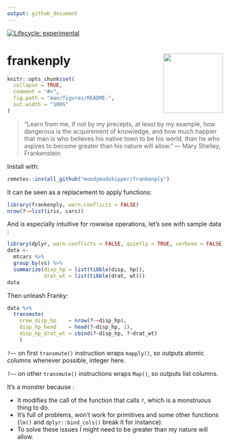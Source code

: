 ```yaml
---
output: github_document
---
```


[![Lifecycle: experimental](https://img.shields.io/badge/lifecycle-experimental-orange.svg)](https://www.tidyverse.org/lifecycle/#experimental)

# frankenply <img src='man/figures/logo.png' align="right" height="139" />

```r
knitr::opts_chunk$set(
  collapse = TRUE,
  comment = "#>",
  fig.path = "man/figures/README-",
  out.width = "100%"
)
```

> “Learn from me, if not by my precepts, at least by my example, how dangerous is the acquirement of knowledge, and how much happier that man is who believes his native town to be his world, than he who aspires to become greater than his nature will allow.”
― Mary Shelley, Frankenstein

Install with:

``` r
remotes::install_github("moodymudskipper/frankenply")
```

It can be seen as a replacement to apply functions: 

```r
library(frankenply, warn.conflicts = FALSE)
nrow(?~~list(iris, cars))
```

And is especially intuitive for rowwise operations, let's see with sample data :

```r
library(dplyr, warn.conflicts = FALSE, quietly = TRUE, verbose = FALSE)
data <- 
  mtcars %>%
  group_by(vs) %>%
  summarize(disp_hp = list(tibble(disp, hp)),
            drat_wt = list(tibble(drat, wt)))
data
```

Then unleash Franky:

```r
data %>% 
  transmute( 
    nrow_disp_hp    = nrow(?~~disp_hp),  
    disp_hp_head    = head(?~disp_hp, 1), 
    disp_hp_drat_wt = cbind(?~disp_hp, ?~drat_wt)
    )
```

`?~~` on first `transmute()` instruction wraps `mapply()`, so outputs atomic columns whenever possible, integer here.

`?~~` on other `transmute()` instructions wraps `Map()`, so outputs list columns.


It's a monster because :

* It modifies the call of the function that calls `?`, which is a monstruous thing to do.
* It's full of problems, won't work for primitives and some other functions (`lm()` and `dplyr::bind_cols()` break it for instance).
* To solve these issues I might need to be greater than my nature will allow.
